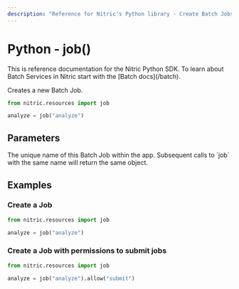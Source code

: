 ```yaml
---
description: "Reference for Nitric's Python library - Create Batch Jobs with the Nitric Python SDK"
---
```


# Python - job()

<Note>
  This is reference documentation for the Nitric Python SDK. To learn about
  Batch Services in Nitric start with the [Batch docs](/batch).
</Note>

Creates a new Batch Job.

```python
from nitric.resources import job

analyze = job("analyze")
```

## Parameters

<Properties>
  <Property name="name" required type="string">
    The unique name of this Batch Job within the app. Subsequent calls to `job`
    with the same name will return the same object.
  </Property>
</Properties>

## Examples

### Create a Job

```python
from nitric.resources import job

analyze = job("analyze")
```

### Create a Job with permissions to submit jobs

```python
from nitric.resources import job

analyze = job("analyze").allow("submit")
```
